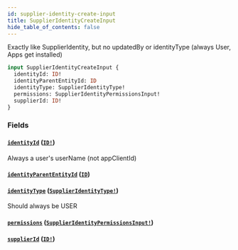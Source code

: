 ```yaml
---
id: supplier-identity-create-input
title: SupplierIdentityCreateInput
hide_table_of_contents: false
---
```



Exactly like SupplierIdentity, but no updatedBy or identityType (always User, Apps get installed)

```graphql
input SupplierIdentityCreateInput {
  identityId: ID!
  identityParentEntityId: ID
  identityType: SupplierIdentityType!
  permissions: SupplierIdentityPermissionsInput!
  supplierId: ID!
}
```


### Fields

#### [`identityId`](#) ([`ID!`](/developers/supplier-apis/supply-api/graphql/reference/scalars/id))

Always a user's userName (not appClientId)


#### [`identityParentEntityId`](#) ([`ID`](/developers/supplier-apis/supply-api/graphql/reference/scalars/id))




#### [`identityType`](#) ([`SupplierIdentityType!`](/developers/supplier-apis/supply-api/graphql/reference/enums/supplier-identity-type))

Should always be USER


#### [`permissions`](#) ([`SupplierIdentityPermissionsInput!`](/developers/supplier-apis/supply-api/graphql/reference/inputs/supplier-identity-permissions-input))




#### [`supplierId`](#) ([`ID!`](/developers/supplier-apis/supply-api/graphql/reference/scalars/id))






